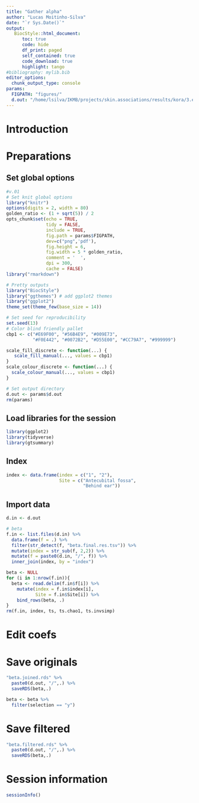 ```yaml
---
title: "Gather alpha"
author: "Lucas Moitinho-Silva"
date: "`r Sys.Date()`"
output:
   BiocStyle::html_document:
      toc: true
      code: hide
      df_print: paged
      self_contained: true
      code_download: true
      highlight: tango
#bibliography: mylib.bib
editor_options:
  chunk_output_type: console
params:
  FIGPATH: "figures/"
  d.out: "/home/lsilva/IKMB/projects/skin.associations/results/kora/3.env.set/3.test.beta"
---
```



# Introduction


# Preparations

## Set global options

```r
#v.01
# Set knit global options
library("knitr")
options(digits = 2, width = 80)
golden_ratio <- (1 + sqrt(5)) / 2
opts_chunk$set(echo = TRUE,
               tidy = FALSE,
               include = TRUE,
               fig.path = params$FIGPATH,
               dev=c("png",'pdf'),
               fig.height = 6,
               fig.width = 5 * golden_ratio,
               comment = '  ',
               dpi = 300,
               cache = FALSE)
library("rmarkdown")

# Pretty outputs
library("BiocStyle")
library("ggthemes") # add ggplot2 themes
library("ggplot2")
theme_set(theme_few(base_size = 14))

# Set seed for reproducibility
set.seed(13)
# Color blind friendly pallet
cbp1 <- c("#E69F00", "#56B4E9", "#009E73",
          "#F0E442", "#0072B2", "#D55E00", "#CC79A7", "#999999")

scale_fill_discrete <- function(...) {
   scale_fill_manual(..., values = cbp1)
}
scale_colour_discrete <- function(...) {
  scale_colour_manual(..., values = cbp1)
}

# Set output directory
d.out <- params$d.out
rm(params)
```


## Load libraries for the session

```r
library(ggplot2)
library(tidyverse)
library(gtsummary)
```

## Index

```r
index <- data.frame(index = c("1", "2"),
                    Site = c("Antecubital fossa",
                             "Behind ear"))
```

## Import data
```r
d.in <- d.out

# beta
f.in <- list.files(d.in) %>% 
  data.frame(f = .) %>%
  filter(str_detect(f, "beta.final.res.tsv")) %>% 
  mutate(index = str_sub(f, 2,2)) %>% 
  mutate(f = paste0(d.in, "/", f)) %>% 
  inner_join(index, by = "index")

beta <- NULL
for (i in 1:nrow(f.in)){
  beta <- read.delim(f.in$f[i]) %>% 
    mutate(index = f.in$index[i],
           Site = f.in$Site[i]) %>% 
    bind_rows(beta, .)
}
rm(f.in, index, ts, ts.chao1, ts.invsimp)
```



# Edit coefs

# Save originals
```r
"beta.joined.rds" %>% 
  paste0(d.out, "/",.) %>% 
  saveRDS(beta,.)
```



```r
beta <- beta %>%
  filter(selection == "y")
```


# Save filtered
```r
"beta.filtered.rds" %>% 
  paste0(d.out, "/",.) %>% 
  saveRDS(beta,.)
```



# Session information

```r
sessionInfo()
```
